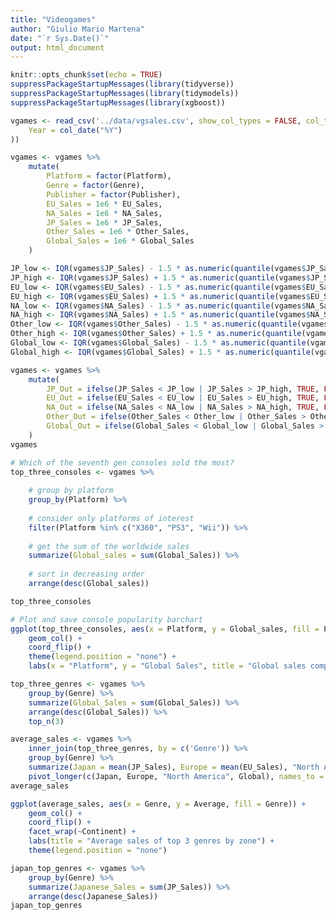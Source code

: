 ```yaml
---
title: "Videogames"
author: "Giulio Mario Martena"
date: "`r Sys.Date()`"
output: html_document
---
```


```r
knitr::opts_chunk$set(echo = TRUE)
suppressPackageStartupMessages(library(tidyverse))
suppressPackageStartupMessages(library(tidymodels))
suppressPackageStartupMessages(library(xgboost))
```

```r
vgames <- read_csv('../data/vgsales.csv', show_col_types = FALSE, col_types = list(
    Year = col_date("%Y")
))

vgames <- vgames %>%
    mutate(
        Platform = factor(Platform),
        Genre = factor(Genre),
        Publisher = factor(Publisher),
        EU_Sales = 1e6 * EU_Sales,
        NA_Sales = 1e6 * NA_Sales,
        JP_Sales = 1e6 * JP_Sales,
        Other_Sales = 1e6 * Other_Sales,
        Global_Sales = 1e6 * Global_Sales
    )

JP_low <- IQR(vgames$JP_Sales) - 1.5 * as.numeric(quantile(vgames$JP_Sales, .25))
JP_high <- IQR(vgames$JP_Sales) + 1.5 * as.numeric(quantile(vgames$JP_Sales, .75))
EU_low <- IQR(vgames$EU_Sales) - 1.5 * as.numeric(quantile(vgames$EU_Sales, .25))
EU_high <- IQR(vgames$EU_Sales) + 1.5 * as.numeric(quantile(vgames$EU_Sales, .75))
NA_low <- IQR(vgames$NA_Sales) - 1.5 * as.numeric(quantile(vgames$NA_Sales, .25))
NA_high <- IQR(vgames$NA_Sales) + 1.5 * as.numeric(quantile(vgames$NA_Sales, .75))
Other_low <- IQR(vgames$Other_Sales) - 1.5 * as.numeric(quantile(vgames$Other_Sales, .25))
Other_high <- IQR(vgames$Other_Sales) + 1.5 * as.numeric(quantile(vgames$Other_Sales, .75))
Global_low <- IQR(vgames$Global_Sales) - 1.5 * as.numeric(quantile(vgames$Global_Sales, .25))
Global_high <- IQR(vgames$Global_Sales) + 1.5 * as.numeric(quantile(vgames$Global_Sales, .75))

vgames <- vgames %>%
    mutate(
        JP_Out = ifelse(JP_Sales < JP_low | JP_Sales > JP_high, TRUE, FALSE),
        EU_Out = ifelse(EU_Sales < EU_low | EU_Sales > EU_high, TRUE, FALSE),
        NA_Out = ifelse(NA_Sales < NA_low | NA_Sales > NA_high, TRUE, FALSE),
        Other_Out = ifelse(Other_Sales < Other_low | Other_Sales > Other_high, TRUE, FALSE),
        Global_Out = ifelse(Global_Sales < Global_low | Global_Sales > Global_high, TRUE, FALSE)
    )
vgames
```

```r
# Which of the seventh gen consoles sold the most?
top_three_consoles <- vgames %>%
    
    # group by platform
    group_by(Platform) %>%
    
    # consider only platforms of interest
    filter(Platform %in% c("X360", "PS3", "Wii")) %>%
    
    # get the sum of the worldwide sales
    summarize(Global_sales = sum(Global_Sales)) %>%
    
    # sort in decreasing order
    arrange(desc(Global_sales))

top_three_consoles
```

```r
# Plot and save console popularity barchart
ggplot(top_three_consoles, aes(x = Platform, y = Global_sales, fill = Platform)) + 
    geom_col() +
    coord_flip() +
    theme(legend.position = "none") +
    labs(x = "Platform", y = "Global Sales", title = "Global sales comparison")
```

```r
top_three_genres <- vgames %>%
    group_by(Genre) %>%
    summarize(Global_Sales = sum(Global_Sales)) %>%
    arrange(desc(Global_Sales)) %>%
    top_n(3)

average_sales <- vgames %>%
    inner_join(top_three_genres, by = c('Genre')) %>%
    group_by(Genre) %>%
    summarize(Japan = mean(JP_Sales), Europe = mean(EU_Sales), "North America" = mean(NA_Sales), Global = mean(Global_Sales.x)) %>%
    pivot_longer(c(Japan, Europe, "North America", Global), names_to = "Continent", values_to = "Average")
average_sales
```

```r
ggplot(average_sales, aes(x = Genre, y = Average, fill = Genre)) +
    geom_col() +
    coord_flip() +
    facet_wrap(~Continent) +
    labs(title = "Average sales of top 3 genres by zone") +
    theme(legend.position = "none")
```

```r
japan_top_genres <- vgames %>%
    group_by(Genre) %>%
    summarize(Japanese_Sales = sum(JP_Sales)) %>%
    arrange(desc(Japanese_Sales))
japan_top_genres
```
